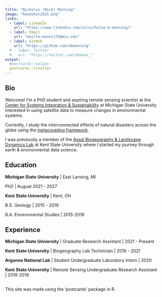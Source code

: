 ```yaml
---
title: "Nicholas (Nick) Manning"
image: "headshot2025.png"
links:
  - label: LinkedIn
    url: "https://www.linkedin.com/in/nicholas-b-manning/"
  - label: Email
    url: "mailto:manni175@msu.edu"
  - label: GitHub
    url: "https://github.com/nbmanning"
  # - label: Twitter
  #   url: "https://twitter.com/nbmann_"
output:
  #postcards::solana
  postcards::trestles
---
```

 
## Bio

Welcome! I'm a PhD student and aspiring remote sensing scientist at the [Center for Systems Integration & Sustainability](https://www.canr.msu.edu/csis/) at Michigan State University interested in using satellite data to measure changes in environmental systems. 
  
Currently, I study the interconnected effects of natural disasters across the globe using the [metacoupling framework](https://www.canr.msu.edu/telecoupling/metacoupling/#:~:text=The%20telecoupling%20framework%20allows%20researchers%20to%20build%20models,fisheries%20management%2C%20biodiversity%20conservation%2C%20land%20use%20and%20more.). 
  
I was previously a member of the [Assal Biogeography & Landscape Dynamics Lab](https://assallab.org/) at Kent State University where I started my journey through earth & environmental data science. 

## Education

**Michigan State University** | East Lansing, MI

PhD | August 2021 - 2027

**Kent State University** | Kent, OH

B.S. Geology | 2015 - 2019


B.A. Environmental Studies | 2015-2019 

## Experience

**Michigan State University** | Graduate Research Assistant | 2021 - Present

**Kent State University** | Biogeography Lab Technician | 2019 - 2021

**Argonne National Lab** | Student Undergraduate Laboratory Intern | 2020

**Kent State University** | Remote Sensing Undergraduate Research Assistant | 2018-2019







##







This site was made using the 'postcards' package in R. 